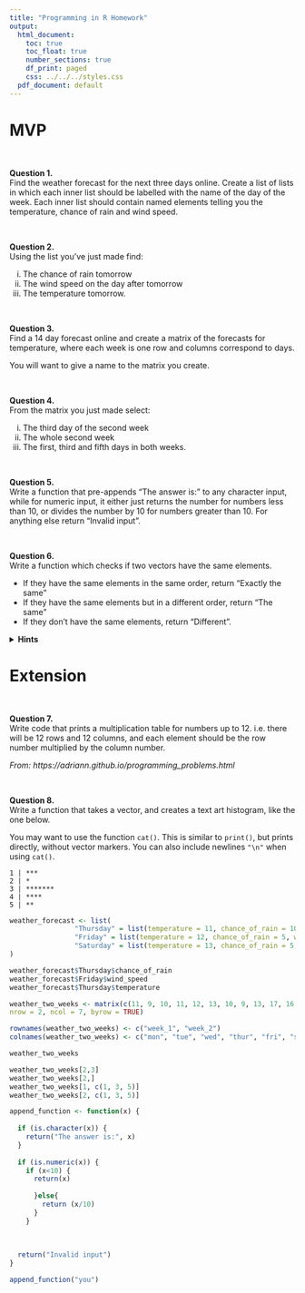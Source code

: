 ```yaml
---
title: "Programming in R Homework"
output:
  html_document:
    toc: true
    toc_float: true
    number_sections: true
    df_print: paged
    css: ../../../styles.css
  pdf_document: default
---
```


# MVP

<br> 

**Question 1.** \
Find the weather forecast for the next three days online. Create a list of lists in which each inner list should be labelled with the name of the day of the week. Each inner list should contain named elements telling you the temperature, chance of rain and wind speed.

<br>

**Question 2.** \
Using the list you've just made find:

  i. The chance of rain tomorrow
  ii. The wind speed on the day after tomorrow
  iii. The temperature tomorrow.

<br>

**Question 3.** \
Find a 14 day forecast online and create a matrix of the forecasts for temperature, where each week is one row and columns correspond to days.

You will want to give a name to the matrix you create.

<br>

**Question 4.** \
From the matrix you just made select:

  i. The third day of the second week
  ii. The whole second week
  iii. The first, third and fifth days in both weeks.


<br>

**Question 5.** \
Write a function that pre-appends "The answer is: " to any character input, while for numeric input, it either just returns the number for numbers less than 10, or divides the number by 10 for numbers greater than 10. For anything else return "Invalid input".

<br>

**Question 6.** \
Write a function which checks if two vectors have the same elements. 

* If they have the same elements in the same order, return "Exactly the same"
* If they have the same elements but in a different order, return "The same"
* If they don't have the same elements, return "Different".


<details>
<summary>**Hints**</summary>
* You can check if two vectors have the same elements but in a different order by using `sort` to sort each vector first and then checking if they are equal.
* Have a look at the `all()` function
</details>
</blockquote>


# Extension

<br>

**Question 7.** \
Write code that prints a multiplication table for numbers up to 12. i.e. there will be 12 rows and 12 columns, and each element should be the row number multiplied by the column number.

*From: https://adriann.github.io/programming_problems.html*

<br>

**Question 8.** \
Write a function that takes a vector, and creates a text art histogram, like the one below.

You may want to use the function `cat()`. This is similar to `print()`, but prints directly, without vector markers. You can also include newlines `"\n"` when using `cat()`.

```
1 | ***
2 | *
3 | *******
4 | ****
5 | **
```

```r
weather_forecast <- list(
                "Thursday" = list(temperature = 11, chance_of_rain = 10, wind_speed = 20),
                "Friday" = list(temperature = 12, chance_of_rain = 5, wind_speed = 11),
                "Saturday" = list(temperature = 13, chance_of_rain = 5, wind_speed = 7)
)

weather_forecast$Thursday$chance_of_rain
weather_forecast$Friday$wind_speed
weather_forecast$Thursday$temperature
```

```r
weather_two_weeks <- matrix(c(11, 9, 10, 11, 12, 13, 10, 9, 13, 17, 16, 12, 11, 9),
nrow = 2, ncol = 7, byrow = TRUE)
```

```r
rownames(weather_two_weeks) <- c("week_1", "week_2")
colnames(weather_two_weeks) <- c("mon", "tue", "wed", "thur", "fri", "sat", "sun")

weather_two_weeks

weather_two_weeks[2,3]
weather_two_weeks[2,]
weather_two_weeks[1, c(1, 3, 5)]
weather_two_weeks[2, c(1, 3, 5)]

```

```r
append_function <- function(x) {
  
  if (is.character(x)) {
    return("The answer is:", x)
  }
     
  if (is.numeric(x)) {
    if (x<10) {
      return(x) 
      
      }else{
        return (x/10)
      }
    }
     
      
 
  return("Invalid input")
} 

```
```r
append_function("you")
```

